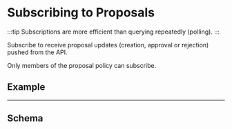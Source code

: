 
# Subscribing to Proposals

:::tip
Subscriptions are more efficient than querying repeatedly (polling).
:::

Subscribe to receive proposal updates (creation, approval or rejection) pushed from the API.

Only members of the proposal policy can subscribe.

## Example

<SubscribeExample />

---

## Schema

<Schema />
